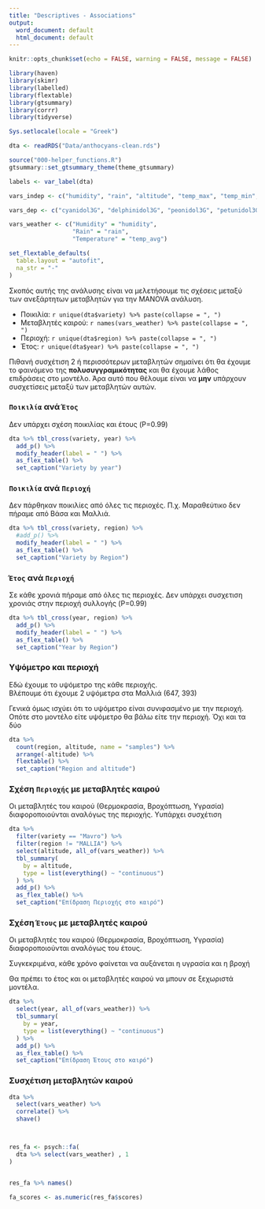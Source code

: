 ```yaml
---
title: "Descriptives - Associations"
output:
  word_document: default
  html_document: default
---
```


```r
knitr::opts_chunk$set(echo = FALSE, warning = FALSE, message = FALSE)
```

```r

library(haven)
library(skimr)
library(labelled)
library(flextable)
library(gtsummary)
library(corrr)
library(tidyverse)

Sys.setlocale(locale = "Greek")

dta <- readRDS("Data/anthocyans-clean.rds")

source("000-helper_functions.R")
gtsummary::set_gtsummary_theme(theme_gtsummary)

labels <- var_label(dta)

vars_indep <- c("humidity", "rain", "altitude", "temp_max", "temp_min", "temp_avg")

vars_dep <- c("cyanidol3G", "delphinidol3G", "peonidol3G", "petunidol3G", "malvidol3G")

vars_weather <- c("Humidity" = "humidity", 
                  "Rain" = "rain",
                  "Temperature" = "temp_avg")

set_flextable_defaults(
  table.layout = "autofit",
  na_str = "-"
)


```


Σκοπός αυτής της ανάλυσης είναι να μελετήσουμε τις σχέσεις μεταξύ των ανεξάρτητων μεταβλητών για την MANOVA ανάλυση.    

- Ποικιλία: `r unique(dta$variety) %>% paste(collapse = ", ")`
- Μεταβλητές καιρού: `r names(vars_weather) %>% paste(collapse = ", ")`
- Περιοχή: `r unique(dta$region) %>% paste(collapse = ", ")`
- Έτος: `r unique(dta$year) %>% paste(collapse = ", ")`


Πιθανή συσχέτιση 2 ή περισσότερων μεταβλητών σημαίνει ότι θα έχουμε το φαινόμενο της __πολυσυγγραμικότητας__ και θα έχουμε λάθος επιδράσεις στο μοντέλο. Άρα αυτό που θέλουμε είναι να __μην__ υπάρχουν συσχετίσεις μεταξύ των μεταβλητών αυτών.   



### `Ποικιλία` ανά `Έτος`

Δεν υπάρχει σχέση ποικιλίας και έτους (P=0.99)

```r

dta %>% tbl_cross(variety, year) %>% 
  add_p() %>% 
  modify_header(label = " ") %>% 
  as_flex_table() %>% 
  set_caption("Variety by year")
```

### `Ποικιλία` ανά `Περιοχή`    

Δεν πάρθηκαν ποικιλίες από όλες τις περιοχές. Π.χ. Μαραθεύτικο δεν πήραμε από Βάσα και Μαλλιά.

```r
dta %>% tbl_cross(variety, region) %>% 
  #add_p() %>% 
  modify_header(label = " ") %>% 
  as_flex_table() %>% 
  set_caption("Variety by Region")

```


### `Έτος` ανά `Περιοχή`    

Σε κάθε χρονιά πήραμε από όλες τις περιοχές. Δεν υπάρχει συσχετιση χρονιάς στην περιοχή συλλογής (P=0.99)

```r
dta %>% tbl_cross(year, region) %>% 
  add_p() %>% 
  modify_header(label = " ") %>% 
  as_flex_table() %>% 
  set_caption("Year by Region")

```


### Υψόμετρο και περιοχή

Εδώ έχουμε το υψόμετρο της κάθε περιοχής.   
Βλέπουμε ότι έχουμε 2 υψόμετρα στα Μαλλιά (647, 393)

Γενικά όμως ισχύει ότι το υψόμετρο είναι συνιφασμένο με την περιοχή. Οπότε στο μοντέλο είτε υψόμετρο θα βάλω είτε την περιοχή. Όχι και τα δύο    


```r

dta %>% 
  count(region, altitude, name = "samples") %>% 
  arrange(-altitude) %>% 
  flextable() %>% 
  set_caption("Region and altitude")

```



### Σχέση `Περιοχής` με μεταβλητές καιρού    

Οι μεταβλητές του καιρού (Θερμοκρασία, Βροχόπτωση, Υγρασία) διαφοροποιούνται αναλόγως της περιοχής. Yυπάρχει συσχέτιση 


```r
dta %>% 
  filter(variety == "Mavro") %>% 
  filter(region != "MALLIA") %>% 
  select(altitude, all_of(vars_weather)) %>% 
  tbl_summary(
    by = altitude,
    type = list(everything() ~ "continuous")
  ) %>% 
  add_p() %>% 
  as_flex_table() %>% 
  set_caption("Επίδραση Περιοχής στο καιρό")


```


### Σχέση `Έτους` με μεταβλητές καιρού    

Οι μεταβλητές του καιρού (Θερμοκρασία, Βροχόπτωση, Υγρασία) διαφοροποιούνται αναλόγως του έτους.    

Συγκεκριμένα, κάθε χρόνο φαίνεται να αυξάνεται η υγρασία και η βροχή

Θα πρέπει το έτος και οι μεταβλητές καιρού να μπουν σε ξεχωριστά μοντέλα.

```r
dta %>% 
  select(year, all_of(vars_weather)) %>% 
  tbl_summary(
    by = year,
    type = list(everything() ~ "continuous")
  ) %>% 
  add_p() %>% 
  as_flex_table() %>% 
  set_caption("Επίδραση Έτους στο καιρό")

```

### Συσχέτιση μεταβλητών καιρού
    
    

```r

dta %>% 
  select(vars_weather) %>% 
  correlate() %>% 
  shave()



res_fa <- psych::fa(
  dta %>% select(vars_weather) , 1
)


res_fa %>% names()

fa_scores <- as.numeric(res_fa$scores)



```


